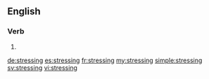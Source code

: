 ==English==

===Verb===
{{head|en|present participle}}

# {{present participle of|stress|lang=en}}

[[de:stressing]]
[[es:stressing]]
[[fr:stressing]]
[[my:stressing]]
[[simple:stressing]]
[[sv:stressing]]
[[vi:stressing]]